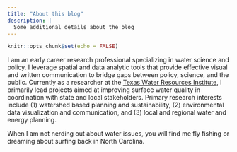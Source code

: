 ```yaml
---
title: "About this blog"
description: |
  Some additional details about the blog
---
```


```r
knitr::opts_chunk$set(echo = FALSE)
```


I am an early career research professional specializing in water science and policy. I leverage spatial and data analytic tools that provide effective visual and written communication to bridge gaps between policy, science, and the public. Currently as a researcher at the [Texas Water Resources Institute](http://twri.tamu.edu/), I primarily lead projects aimed at improving surface water quality in coordination with state and local stakeholders. Primary research interests include (1) watershed based planning and sustainability, (2) environmental data visualization and communication, and (3) local and regional water and energy planning.

When I am not nerding out about water issues, you will find me fly fishing or dreaming about surfing back in North Carolina.
